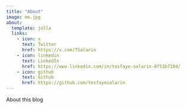 ```yaml
---
title: "About"
image: me.jpg
about:
  template: jolla
  links:
    - icon: x
      text: Twitter
      href: https://x.com/TSalarin
    - icon: linkedin
      text: LinkedIn
      href: https://www.linkedin.com/in/tesfaye-salarin-8751b7184/
    - icon: github
      text: Github
      href: https://github.com/tesfayesalarin
---
```


About this blog
